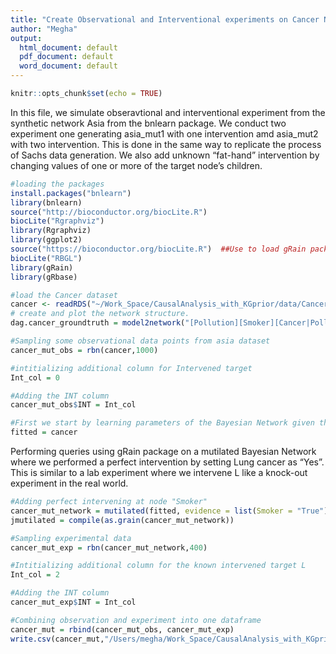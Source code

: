 ```yaml
---
title: "Create Observational and Interventional experiments on Cancer Network"
author: "Megha"
output:
  html_document: default
  pdf_document: default
  word_document: default
---
```


```r
knitr::opts_chunk$set(echo = TRUE)
```

In this file, we simulate obseravtional and interventional experiment from the synthetic network Asia from the bnlearn package. We conduct two experiment one generating asia_mut1 with one intervention amd asia_mut2 with two intervention. This is done in the same way to replicate the process of Sachs data generation. We also add unknown "fat-hand" intervention by changing values of one or more of the target node's children.

```r
#loading the packages
install.packages("bnlearn")
library(bnlearn)
source("http://bioconductor.org/biocLite.R")
biocLite("Rgraphviz")
library(Rgraphviz)
library(ggplot2)
source("https://bioconductor.org/biocLite.R")  ##Use to load gRain package since RBGL is removed from CRAN repository
biocLite("RBGL")
library(gRain) 
library(gRbase)
```

```r
#load the Cancer dataset
cancer <- readRDS("~/Work_Space/CausalAnalysis_with_KGprior/data/Cancer/cancer.rds")
# create and plot the network structure.
dag.cancer_groundtruth = model2network("[Pollution][Smoker][Cancer|Pollution:Smoker][Xray|Cancer][Dyspnoea|Cancer]")

```

```r
#Sampling some observational data points from asia dataset
cancer_mut_obs = rbn(cancer,1000)

#intitializing additional column for Intervened target
Int_col = 0

#Adding the INT column
cancer_mut_obs$INT = Int_col
```

```r
#First we start by learning parameters of the Bayesian Network given the DAG
fitted = cancer
```

Performing queries using gRain package on a mutilated Bayesian Network where we performed a perfect intervention by setting Lung cancer as "Yes". This is similar to a lab experiment where we intervene L like a knock-out experiment in the real world.

```r
#Adding perfect intervening at node "Smoker" 
cancer_mut_network = mutilated(fitted, evidence = list(Smoker = "True"))
jmutilated = compile(as.grain(cancer_mut_network))

#Sampling experimental data
cancer_mut_exp = rbn(cancer_mut_network,400)

#Intitializing additional column for the known intervened target L
Int_col = 2

#Adding the INT column
cancer_mut_exp$INT = Int_col
```

```r
#Combining observation and experiment into one dataframe
cancer_mut = rbind(cancer_mut_obs, cancer_mut_exp)
write.csv(cancer_mut,"/Users/megha/Work_Space/CausalAnalysis_with_KGprior/data/Cancer/cancer_mut.csv",row.names=FALSE)
```

